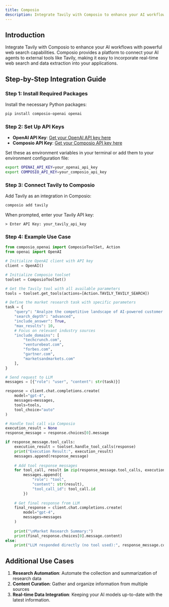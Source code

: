 ```yaml
---
title: Composio
description: Integrate Tavily with Composio to enhance your AI workflows with powerful web search capabilities.
---
```


## Introduction

Integrate Tavily with Composio to enhance your AI workflows with powerful web search capabilities. Composio provides a platform to connect your AI agents to external tools like Tavily, making it easy to incorporate real-time web search and data extraction into your applications.

## Step-by-Step Integration Guide

### Step 1: Install Required Packages

Install the necessary Python packages:

```bash
pip install composio-openai openai
```

### Step 2: Set Up API Keys

- **OpenAI API Key**: [Get your OpenAI API key here](https://platform.openai.com/account/api-keys)
- **Composio API Key**: [Get your Composio API key here](https://app.composio.dev/dashboard)

Set these as environment variables in your terminal or add them to your environment configuration file:

```bash
export OPENAI_API_KEY=your_openai_api_key
export COMPOSIO_API_KEY=your_composio_api_key
```

### Step 3: Connect Tavily to Composio

Add Tavily as an integration in Composio:

```bash
composio add tavily
```

When prompted, enter your Tavily API key:

```
> Enter API Key: your_tavily_api_key
```

### Step 4: Example Use Case

```python
from composio_openai import ComposioToolSet, Action
from openai import OpenAI

# Initialize OpenAI client with API key
client = OpenAI()

# Initialize Composio toolset
toolset = ComposioToolSet()

# Get the Tavily tool with all available parameters
tools = toolset.get_tools(actions=[Action.TAVILY_TAVILY_SEARCH])

# Define the market research task with specific parameters
task = {
    "query": "Analyze the competitive landscape of AI-powered customer service solutions in 2024",
    "search_depth": "advanced",  
    "include_answer": True,      
    "max_results": 10,  
    # Focus on relevant industry sources         
    "include_domains": [        
        "techcrunch.com",
        "venturebeat.com",
        "forbes.com",
        "gartner.com",
        "marketsandmarkets.com"
    ],
}

# Send request to LLM
messages = [{"role": "user", "content": str(task)}]

response = client.chat.completions.create(
    model="gpt-4",
    messages=messages,
    tools=tools,
    tool_choice="auto"
)

# Handle tool call via Composio
execution_result = None
response_message = response.choices[0].message

if response_message.tool_calls:
    execution_result = toolset.handle_tool_calls(response)
    print("Execution Result:", execution_result)
    messages.append(response_message)
    
    # Add tool response messages
    for tool_call, result in zip(response_message.tool_calls, execution_result):
        messages.append({
            "role": "tool",
            "content": str(result),
            "tool_call_id": tool_call.id
        })
    
    # Get final response from LLM
    final_response = client.chat.completions.create(
        model="gpt-4",
        messages=messages
    )
    
    print("\nMarket Research Summary:")
    print(final_response.choices[0].message.content)
else:
    print("LLM responded directly (no tool used):", response_message.content) 
```

## Additional Use Cases

1. **Research Automation**: Automate the collection and summarization of research data
2. **Content Curation**: Gather and organize information from multiple sources
3. **Real-time Data Integration**: Keeping your AI models up-to-date with the latest information.

